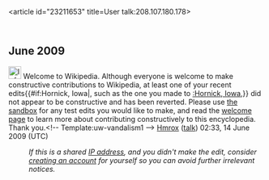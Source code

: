 <article id="23211653" title=User talk:208.107.180.178>
	<talkpage id="23211653" title="User talk:208.107.180.178">


== June 2009 ==
[[Image:Information.svg|25px]] Welcome to Wikipedia. Although everyone is welcome to make constructive contributions to Wikipedia, at least one of your recent edits{{#if:Hornick, Iowa|, such as the one you made to [[:Hornick, Iowa]],}} did not appear to be constructive and has been reverted. Please use [[Wikipedia:Sandbox|the sandbox]] for any test edits you would like to make, and read the [[Wikipedia:Welcoming committee/Welcome to Wikipedia|welcome page]] to learn more about contributing constructively to this encyclopedia. Thank you.&lt;!-- Template:uw-vandalism1 --&gt; [[User:Hmrox|Hmrox]] ([[User talk:Hmrox|talk]]) 02:33, 14 June 2009 (UTC)
:''If this is a shared [[IP address]], and you didn't make the edit, consider [[Wikipedia:Why create an account?|creating an account]] for yourself so you can avoid further irrelevant notices.''
	</talkpage>
</article>